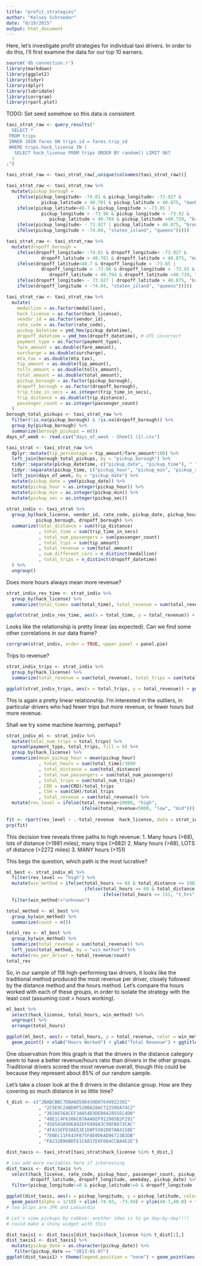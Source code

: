 ```yaml
---
title: "profit_strategies"
author: "Kelsey Schroeder"
date: "8/19/2015"
output: html_document
---
```


Here, let's investigate profit strategies for individual taxi drivers.  In order to do this, I'll first examine the data for our top 10 earners.

```r
source('db_connection.r')
library(markdown)
library(ggplot2)
library(tidyr)
library(dplyr)
library(lubridate)
library(corrgram)
library(rpart.plot)
```

TODO: Set seed somehow so this data is consistent
```r
taxi_strat_raw <- query_results("
  SELECT *
 FROM trips
 INNER JOIN fares ON trips.id = fares.trip_id
 WHERE trips.hack_license IN (
   SELECT hack_license FROM trips ORDER BY random() LIMIT 967
  )
;")

taxi_strat_raw <- taxi_strat_raw[,unique(colnames(taxi_strat_raw))]

taxi_strat_raw <- taxi_strat_raw %>% 
  mutate(pickup_borough = 
    ifelse(pickup_longitude> -74.01 & pickup_longitude< -73.927 & 
             pickup_latitude > 40.701 & pickup_latitude < 40.875, "manhattan", 
    ifelse(pickup_latitude<40.7 & pickup_longitude > -73.85 | 
             pickup_longitude > -73.96 & pickup_longitude < -73.92 & 
                pickup_latitude < 40.704 & pickup_latitude >40.739, "brooklyn", 
    ifelse(pickup_longitude> - 73.927 | pickup_latitude > 40.875, "bronx",
    ifelse(pickup_longitude < -74.04, "staten_island", "queens")))))

taxi_strat_raw <- taxi_strat_raw %>% 
  mutate(dropoff_borough = 
    ifelse(dropoff_longitude> -74.01 & dropoff_longitude< -73.927 & 
             dropoff_latitude > 40.701 & dropoff_latitude < 40.875, "manhattan", 
    ifelse(dropoff_latitude<40.7 & dropoff_longitude > -73.85 | 
             dropoff_longitude > -73.96 & dropoff_longitude < -73.92 & 
                dropoff_latitude < 40.704 & dropoff_latitude >40.739, "brooklyn", 
    ifelse(dropoff_longitude> - 73.927 | dropoff_latitude > 40.875, "bronx",
    ifelse(dropoff_longitude < -74.04, "staten_island", "queens")))))

taxi_strat_raw <- taxi_strat_raw %>% 
  mutate(
    medallion = as.factor(medallion),
    hack_license = as.factor(hack_license),
    vendor_id = as.factor(vendor_id),
    rate_code = as.factor(rate_code),
    pickup_datetime = ymd_hms(pickup_datetime),
    dropoff_datetime = ymd_hms(dropoff_datetime), # UTC incorrect
    payment_type = as.factor(payment_type),
    fare_amount = as.double(fare_amount),
    surcharge = as.double(surcharge),
    mta_tax = as.double(mta_tax),
    tip_amount = as.double(tip_amount),
    tolls_amount = as.double(tolls_amount),
    total_amount = as.double(total_amount),
    pickup_borough = as.factor(pickup_borough),
    dropoff_borough = as.factor(dropoff_borough),
    trip_time_in_secs = as.integer(trip_time_in_secs),
    trip_distance = as.double(trip_distance),
    passenger_count = as.integer(passenger_count)
  )
borough_total_pickups <- taxi_strat_raw %>% 
  filter(!is.na(pickup_borough) & !is.na(dropoff_borough)) %>% 
  group_by(pickup_borough) %>% 
  summarize(borough_pickups = n())
days_of_week <- read.csv("days_of_week - Sheet1 (1).csv")

taxi_strat <- taxi_strat_raw %>% 
  dplyr::mutate(tip_percentage = tip_amount/fare_amount*100) %>%
  left_join(borough_total_pickups, by = "pickup_borough") %>% 
  tidyr::separate(pickup_datetime, c("pickup_date", "pickup_time"), " ") %>%
  tidyr::separate(pickup_time, c("pickup_hour", "pickup_min", "pickup_sec"), ":") %>% 
  left_join(days_of_week, by = "pickup_date") %>% 
  mutate(pickup_date = ymd(pickup_date)) %>% 
  mutate(pickup_hour = as.integer(pickup_hour)) %>% 
  mutate(pickup_min = as.integer(pickup_min)) %>% 
  mutate(pickup_sec = as.integer(pickup_sec))
  
strat_indiv <- taxi_strat %>% 
  group_by(hack_license, vendor_id, rate_code, pickup_date, pickup_hour, payment_type, 
           pickup_borough, dropoff_borough) %>% 
  summarize(total_distance = sum(trip_distance)
            , total_time = sum(trip_time_in_secs)
            , total_num_passengers = sum(passenger_count)
            , total_tips = sum(tip_amount)
            , total_revenue = sum(total_amount)
            , num_different_cars = n_distinct(medallion)
            , total_trips = n_distinct(dropoff_datetime)
  ) %>% 
  ungroup() 
```

Does more hours always mean more revenue?

```r
strat_indiv_rev_time <- strat_indiv %>% 
  group_by(hack_license) %>% 
  summarize(total_time= sum(total_time), total_revenue = sum(total_revenue))

ggplot(strat_indiv_rev_time, aes(x = total_time, y = total_revenue)) + geom_point()
```

Looks like the relationship is pretty linear (as expected).  Can we find some other correlations in our data frame?

```r
corrgram(strat_indiv, order = TRUE, upper.panel = panel.pie)
```

Trips to revenue?
```r
strat_indiv_trips <- strat_indiv %>% 
  group_by(hack_license) %>% 
  summarize(total_revenue = sum(total_revenue), total_trips = sum(total_trips))

ggplot(strat_indiv_trips, aes(x = total_trips, y = total_revenue)) + geom_point()
```

This is again a pretty linear relationship.  I'm interested in the outliers, in particular drivers who had fewer trips but more revenue, or fewer hours but more revenue.

Shall we try some machine learning, perhaps?

```r
strat_indiv_ml <- strat_indiv %>% 
  mutate(total_num_trips = total_trips) %>% 
  spread(payment_type, total_trips, fill = 0) %>%
  group_by(hack_license) %>% 
  summarize(mean_pickup_hour = mean(pickup_hour)
            , total_hours = sum(total_time)/3600
            , total_distance = sum(total_distance)
            , total_num_passengers = sum(total_num_passengers)
            , total_trips = sum(total_num_trips)
            , CRD = sum(CRD)/total_trips
            , CSH = sum(CSH)/total_trips
            , total_revenue = sum(total_revenue)) %>% 
  mutate(rev_level = ifelse(total_revenue>10000, "high", 
                            ifelse(total_revenue<5000, "low", "mid")))
  
fit <- rpart(rev_level ~ .-total_revenue -hack_license, data = strat_indiv_ml, method = "class")
prp(fit)
```

This decision tree reveals three paths to high revenue:
1. Many hours (>68), lots of distance (>1981 miles), many trips (>682)
2. Many hours (>68), LOTS of distance (>2272 miles)
3. MANY hours (>151)

This begs the question, which path is the most lucrative?

```r
ml_best <- strat_indiv_ml %>% 
  filter(rev_level == "high") %>% 
  mutate(win_method = ifelse(total_hours >= 68 & total_distance >= 1981 & total_trips >= 682, "t_trad", 
                             ifelse(total_hours >= 68 & total_distance >= 2272, "t_dist",
                                    ifelse(total_hours >= 151, "t_hrs", "unknown")))) %>% 
  filter(win_method!="unknown") 

total_method <- ml_best %>% 
  group_by(win_method) %>% 
  summarize(count = n())

total_rev <- ml_best %>% 
  group_by(win_method) %>% 
  summarize(total_revenue = sum(total_revenue)) %>% 
  left_join(total_method, by = "win_method") %>% 
  mutate(rev_per_driver = total_revenue/count)
total_rev
```

So, in our sample of 118 high-performing taxi drivers, it looks like the traditional method produced the most revenue per driver, closely followed by the distance method and the hours method. Let's compare the hours worked with each of these groups, in order to isolate the strategy with the least cost (assuming cost = hours working).

```r

ml_best %>% 
  select(hack_license, total_hours, win_method) %>% 
  ungroup() %>% 
  arrange(total_hours)

ggplot(ml_best, aes(x = total_hours, y = total_revenue, color = win_method, group = win_method)) + 
  geom_point() + xlab("Hours Worked") + ylab("Total Revenue") + ggtitle("High Performing NYC Cab Drivers, January 2013")
```

One observation from this graph is that the drivers in the distance category seem to have a better revenue/hours ratio than drivers in the other groups.  Traditional drivers scored the most revenue overall, though this could be because they represent about 85% of our random sample.

Let's take a closer look at the 8 drivers in the distance group.  How are they covering so much distance in so little time?

```r
t_dist <- c("2BABCBBC7DBA6D59D430D07649922302"
            , "2C5E9C24BD0F520BA28AC72259DA74C2"
            , "302AE56ACEF3AA54D3DE0842855EC4D0"
            , "40E1C4F6306C07AAA6EF912905B2F291"
            , "4565A3A90EA92EF6998A3C99FB073CAC"
            , "4FA15EFD3AEE3E1D0F5502D07AB4158E"
            , "7EBEC11FE43F875FAE0D6AD96723B3DB"
            , "FA232B96BDFE1CA817E6F064CCBA4E2E")

dist_taxis <- taxi_strat[taxi_strat$hack_license %in% t_dist,]

# can add more variables here if interesting
dist_taxis <- dist_taxis %>% 
  select(hack_license, rate_code, pickup_hour, passenger_count, pickup_longitude, pickup_latitude, 
         dropoff_latitude, dropoff_longitude, weekday, pickup_date) %>% 
  filter(pickup_longitude!=0 & pickup_latitude!=0 & dropoff_longitude !=0 & dropoff_latitude !=0)

ggplot(dist_taxis, aes(x = pickup_longitude, y = pickup_latitude, color = hack_license, group = hack_license)) + 
  geom_point(alpha = 1/10) + xlim(-74.03, -73.94) + ylim(40.7,40.8) + theme(legend.position="none")
# two blips are JFK and LaGuardia

# Let's view pickups by cabbie: another idea is to go day-by-day!!!!
# could make a shiny widget with this

dist_taxis1 <- dist_taxis[dist_taxis$hack_license %in% t_dist[1],]
dist_taxis1 <- dist_taxis1 %>% 
  mutate(pickup_date = as.character(pickup_date)) %>% 
   filter(pickup_date == "2013-01-07")
ggplot(dist_taxis1) + theme(legend.position = "none") + geom_point(aes(x = pickup_longitude, y = pickup_latitude), color = "red") + geom_point(aes(x = dropoff_longitude, y = dropoff_latitude), color = "blue")

```
